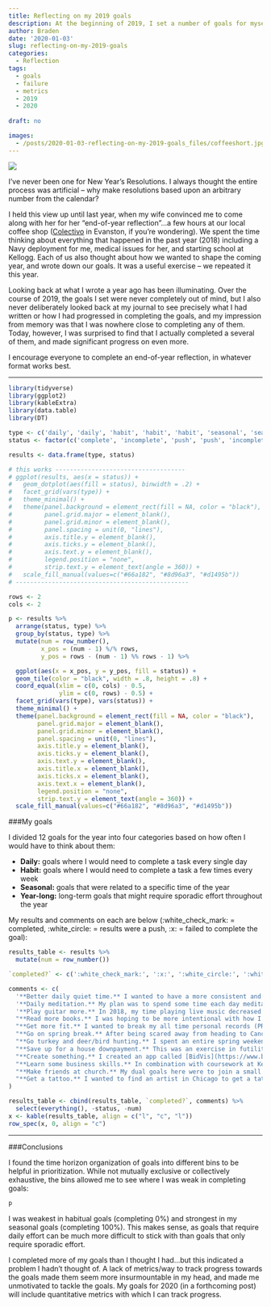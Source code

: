 ```yaml
---
title: Reflecting on my 2019 goals
description: At the beginning of 2019, I set a number of goals for myself. Here's how I did.
author: Braden
date: '2020-01-03'
slug: reflecting-on-my-2019-goals
categories:
  - Reflection
tags:
  - goals
  - failure
  - metrics
  - 2019
  - 2020
  
draft: no

images: 
  - /posts/2020-01-03-reflecting-on-my-2019-goals_files/coffeeshort.jpg
---
```


![](/posts/2020-01-03-reflecting-on-my-2019-goals_files/coffeeshort.jpg)

I've never been one for New Year's Resolutions. I always thought the entire process was artificial -- why make resolutions based upon an arbitrary number from the calendar?

I held this view up until last year, when my wife convinced me to come along with her for her "end-of-year reflection"...a few hours at our local coffee shop ([Colectivo](https://colectivocoffee.com/cafes/evanston) in Evanston, if you're wondering). We spent the time thinking about everything that happened in the past year (2018) including a Navy deployment for me, medical issues for her, and starting school at Kellogg. Each of us also thought about how we wanted to shape the coming year, and wrote down our goals. It was a useful exercise -- we repeated it this year.

Looking back at what I wrote a year ago has been illuminating. Over the course of 2019, the goals I set were never completely out of mind, but I also never deliberately looked back at my journal to see precisely what I had written or how I had progressed in completing the goals, and my impression from memory was that I was nowhere close to completing any of them. Today, however, I was surprised to find that I actually completed a several of them, and made significant progress on even more.

I encourage everyone to complete an end-of-year reflection, in whatever format works best. 



***

```r
library(tidyverse)
library(ggplot2)
library(kableExtra)
library(data.table)
library(DT)

type <- c('daily', 'daily', 'habit', 'habit', 'habit', 'seasonal', 'seasonal', 'year-long', 'year-long', 'year-long', 'year-long', 'year-long')
status <- factor(c('complete', 'incomplete', 'push', 'push', 'incomplete', 'complete', 'complete', 'complete', 'complete', 'push', 'push', 'incomplete'), levels = c('complete', 'push', 'incomplete'))

results <- data.frame(type, status)

# this works ------------------------------------
# ggplot(results, aes(x = status)) +
#   geom_dotplot(aes(fill = status), binwidth = .2) +
#   facet_grid(vars(type)) +
#   theme_minimal() +
#   theme(panel.background = element_rect(fill = NA, color = "black"),
#         panel.grid.major = element_blank(),
#         panel.grid.minor = element_blank(),
#         panel.spacing = unit(0, "lines"),
#         axis.title.y = element_blank(),
#         axis.ticks.y = element_blank(),
#         axis.text.y = element_blank(),
#         legend.position = "none",
#         strip.text.y = element_text(angle = 360)) +
#   scale_fill_manual(values=c("#66a182", "#8d96a3", "#d1495b"))
# ------------------------------------------------

rows <- 2
cols <- 2

p <- results %>%
  arrange(status, type) %>%
  group_by(status, type) %>%
  mutate(num = row_number(),
         x_pos = (num - 1) %/% rows,
         y_pos = rows - (num - 1) %% rows - 1) %>%

  ggplot(aes(x = x_pos, y = y_pos, fill = status)) +
  geom_tile(color = "black", width = .8, height = .8) +
  coord_equal(xlim = c(0, cols) - 0.5,
              ylim = c(0, rows) - 0.5) +
  facet_grid(vars(type), vars(status)) +
  theme_minimal() +
  theme(panel.background = element_rect(fill = NA, color = "black"),
        panel.grid.major = element_blank(),
        panel.grid.minor = element_blank(),
        panel.spacing = unit(0, "lines"),
        axis.title.y = element_blank(),
        axis.ticks.y = element_blank(),
        axis.text.y = element_blank(),
        axis.title.x = element_blank(),
        axis.ticks.x = element_blank(),
        axis.text.x = element_blank(),
        legend.position = "none",
        strip.text.y = element_text(angle = 360)) +
  scale_fill_manual(values=c("#66a182", "#8d96a3", "#d1495b"))
```

###My goals

I divided 12 goals for the year into four categories based on how often I would have to think about them:

* **Daily:** goals where I would need to complete a task every single day
* **Habit:** goals where I would need to complete a task a few times every week
* **Seasonal:** goals that were related to a specific time of the year
* **Year-long:** long-term goals that might require sporadic effort throughout the year

My results and comments on each are below (:white_check_mark: = completed, :white_circle: = results were a push, :x: = failed to complete the goal):

```r
results_table <- results %>%
  mutate(num = row_number())

`completed?` <- c(':white_check_mark:', ':x:', ':white_circle:', ':white_circle:', ':x:', ':white_check_mark:', ':white_check_mark:', ':white_check_mark:', ':white_check_mark:', ':white_circle:', ':white_circle:', ':x:')

comments <- c(
  '**Better daily quiet time.** I wanted to have a more consistent and meaningful daily morning time reading Scripture. I set a plan to read the Old Testament once and New Testament twice over the course of the year. Although I missed about five days, I kept up and finished the plan on schedule.',
  '**Daily meditation.** My plan was to spend some time each day meditating in order to calm my mind from the overwhelming pace of business school. I ended up meditating for about five minutes immediately after my quiet time, but this habit ended by March.',
  '**Play guitar more.** In 2018, my time playing live music decreased after our move away from Virginia and the start of business school. I wanted to spend at least an hour a week practicing the guitar and learning songs. My goal was to learn one new song every month by heart. After three songs halfway memorized, this habit fell by the wayside in March as well.',
  "**Read more books.** I was hoping to be more intentional with how I spent my time as well as get to the mounting list of books I wanted to read - the goal was to read one book per month. Although I definitely read more, I didn't do a good job keeping track of my progress.",
  "**Get more fit.** I wanted to break my all time personal records (PRs) in bench press and deadlift (255 and 405 lbs, respectively). I went to the campus gym four days a week at 5:30am, but only managed to break my bench press PR (barely; I hit 260) due to several minor back injuries I sustained while deadlifting. I also performed poorly on the Navy's physical fitness test.",
  "**Go on spring break.** After being scared away from heading to Cancun due to the spectre of [dead seaweed](https://www.independent.co.uk/news/world/americas/rotting-seaweed-beaches-sargassum-mexico-carribbean-cancun-playa-del-carmen-tulum-a8978756.html) on the beach, we spent a week in Austin, Texas instead and loved it.",
  "**Go turkey and deer/bird hunting.** I spent an entire spring weekend hunting turkey with my brother-in-law on public land in southeastern Wisconsin, but we were unable to close the deal. In the fall, the two of us went pheasant hunting with our dogs and successfully bagged a few birds.",
  "**Save up for a house downpayment.** This was an exercise in futility. We don't plan to buy a house until after leaving the Navy a few years from now, and the fact that we're living on the edge of our budget with our current situation in Evanston meant we deprioritized this goal.",
  "**Create something.** I created an app called [BidVis](https://www.bradenlive.com/posts/bidvis/) using R. I also created this website. Finally, I came up with an idea to host a [military veterans panel](https://www.kellogg.northwestern.edu/executive-education/take-action/spark.aspx) for Kellogg Executive MBA students, which ended up being a great success.",
  "**Learn some business skills.** In combination with coursework at Kellogg and my work as a product manager intern at [Narrative Science](www.narrativescience.com), I learned to code in R and SQL, use Jira, and generally work in an Agile softward development environment.",
  "**Make friends at church.** My dual goals here were to join a small group and get involved in Sunday services (most likely playing the drums) at our church, [Renewal](http://www.renewalchicago.com/). We were able to do the first but not the second.",
  "**Get a tattoo.** I wanted to find an artist in Chicago to get a tattoo I've been considering for the last few years. However, none that I could find here held a candle to an artist I've followed for several years, [Gemma Pariente](https://www.instagram.com/gemmapariente/). Gemma is located half the year in San Diego and the half in Barcelona -- so I've already booked a session with her for spring 2020 in San Diego."
)

results_table <- cbind(results_table, `completed?`, comments) %>%
  select(everything(), -status, -num)
x <- kable(results_table, align = c("l", "c", "l"))
row_spec(x, 0, align = "c")
```

***

###Conclusions

I found the time horizon organization of goals into different bins to be helpful in prioritization. While not mutually exclusive or collectively exhaustive, the bins allowed me to see where I was weak in completing goals:

```r
p
```

I was weakest in habitual goals (completing 0%) and strongest in my seasonal goals (completing 100%). This makes sense, as goals that require daily effort can be much more difficult to stick with than goals that only require sporadic effort.

I completed more of my goals than I thought I had...but this indicated a problem I hadn't thought of. A lack of metrics/way to track progress towards the goals made them seem more insurmountable in my head, and made me unmotivated to tackle the goals. My goals for 2020 (in a forthcoming post) will include quantitative metrics with which I can track progress.







